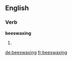 ==English==

===Verb===
'''beeswaxing'''

# {{present participle of|[[beeswax]]}}

[[de:beeswaxing]]
[[fr:beeswaxing]]